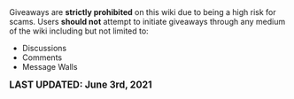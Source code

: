 <center>
<br />
<noinclude>{{RulesAndPoliciesNavigation}}</noinclude>

{{FrameSquare|color = db0f4d|content= The '''giveaways policy''' is a set of standards that '''ALL''' users must comply to while on the Bubble Gum Simulator Wiki.<br />
[https://www.fandom.com/terms-of-use Fandom's Terms of Use] applies '''''globally'''''.}}
</center>

Giveaways are '''strictly prohibited''' on this wiki due to being a high risk for scams. Users '''should not''' attempt to initiate giveaways through any medium of the wiki including but not limited to:
* Discussions
* Comments
* Message Walls

<big>'''LAST UPDATED: June 3rd, 2021'''</big>